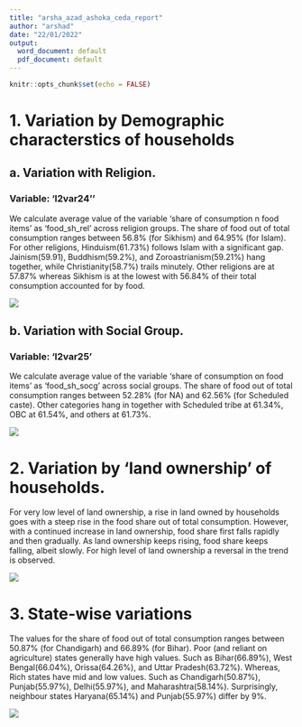 ```yaml
---
title: "arsha_azad_ashoka_ceda_report"
author: "arshad"
date: "22/01/2022"
output:
  word_document: default
  pdf_document: default
---
```


```r
knitr::opts_chunk$set(echo = FALSE)
```


# 1. Variation by Demographic characterstics of households

## a. Variation with Religion.

### Variable: 'l2var24''

We calculate average value of the variable 'share of consumption n food items' as 'food_sh_rel' across religion groups. The share of food out of total consumption ranges between 56.8% (for Sikhism) and 64.95% (for Islam). For other religions, Hinduism(61.73%) follows Islam with a significant gap. Jainism(59.91), Buddhism(59.2%), and Zoroastrianism(59.21%) hang together, while Christianity(58.7%) trails minutely. Other religions are at 57.87% whereas Sikhism is at the lowest with 56.84% of their total consumption accounted for by food.

![](base_plot_religion_agg.png)

## b. Variation with Social Group.

### Variable: 'l2var25'

We calculate average value of the variable 'share of consumption on food items' as 'food_sh_socg' across social groups. The share of food out of total consumption ranges between 52.28% (for NA) and 62.56% (for Scheduled caste). Other categories hang in together with Scheduled tribe at 61.34%, OBC at 61.54%, and others at 61.73%.

![](base_plot_socg_agg.png)
\newpage

# 2. Variation by 'land ownership' of households.

For very low level of land ownership, a rise in land owned by households goes with a steep rise in the food share out of total consumption. However, with a continued increase in land ownership, food share first falls rapidly and then gradually. As land ownership keeps rising, food share keeps falling, albeit slowly. For high level of land ownership a reversal in the trend is observed.

![](base_plot_land.png)


# 3. State-wise variations
The values for the share of food out of total consumption ranges between 50.87% (for Chandigarh) and 66.89% (for Bihar). Poor (and reliant on agriculture) states generally have high values. Such as Bihar(66.89%), West Bengal(66.04%), Orissa(64.26%), and Uttar Pradesh(63.72%). Whereas, Rich states have mid and low values. Such as Chandigarh(50.87%), Punjab(55.97%), Delhi(55.97%), and Maharashtra(58.14%). Surprisingly, neighbour states Haryana(65.14%) and Punjab(55.97%) differ by 9%.

![](base_plot_state.png)
